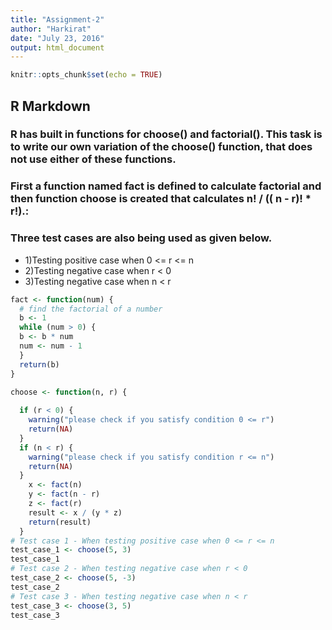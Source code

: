 ```yaml
---
title: "Assignment-2"
author: "Harkirat"
date: "July 23, 2016"
output: html_document
---
```


```r
knitr::opts_chunk$set(echo = TRUE)
```

## R Markdown

### R has built in functions for choose() and factorial(). This task is to write our own variation of the choose() function, that does not use either of these functions. 
### First a function named fact is defined to calculate factorial and then function choose is created that calculates  n! / (( n - r)! * r!).:
### Three test cases are also being used as given below. 
* 1)Testing positive case when 0 <= r <= n
* 2)Testing negative case when r < 0
* 3)Testing negative case when n < r

```r
fact <- function(num) {
  # find the factorial of a number
  b <- 1 
  while (num > 0) {
  b <- b * num
  num <- num - 1
  } 
  return(b)
}

choose <- function(n, r) {
 
  if (r < 0) {
    warning("please check if you satisfy condition 0 <= r")
    return(NA)
  }
  if (n < r) {
    warning("please check if you satisfy condition r <= n")
    return(NA)
  } 
    x <- fact(n)
    y <- fact(n - r)
    z <- fact(r)
    result <- x / (y * z)
    return(result)
  }
# Test case 1 - When testing positive case when 0 <= r <= n
test_case_1 <- choose(5, 3)
test_case_1
# Test case 2 - When testing negative case when r < 0
test_case_2 <- choose(5, -3)
test_case_2
# Test case 3 - When testing negative case when n < r
test_case_3 <- choose(3, 5)
test_case_3
```



